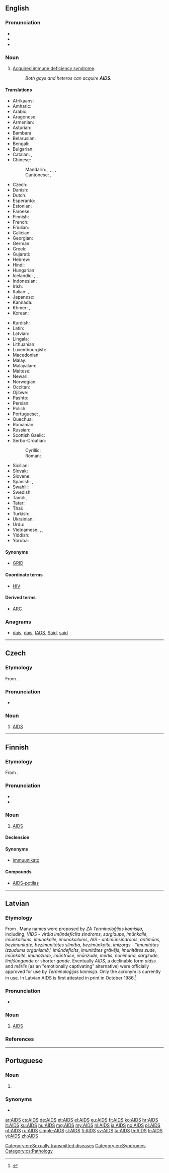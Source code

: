 {{also|aids}}
==English==
{{wikipedia}}

===Pronunciation===
* {{IPA|/eɪdz/}}
* {{audio|En-uk-AIDS.ogg|Audio (UK)}}
* {{homophones|aids|aides|lang=en}}

===Noun===
{{en-noun|-}}

# {{context|disease|acronym|lang=en}} [[acquired immune deficiency syndrome#English|Acquired immune deficiency syndrome]].
#: ''Both gays and heteros can acquire '''AIDS'''.''

====Translations====
{{trans-top|acquired immune deficiency syndrome}}
<!--Only acronyms belong in this table! The long forms belong at acquired immune dificiency syndrome.-->
* Afrikaans: {{t|af|Vigs}}
* Amharic: {{t|am|ኤድስ|sc=Ethi}}
* Arabic: {{t|ar|الإيدز|m|tr=al-'iidz}}
* Aragonese: {{t|an|SIDA|f}}
* Armenian: {{t|hy|ՁԻԱՀ|tr=JIAH}}
* Asturian: {{t|ast|SIDA|m}}
* Bambara: {{t|bm|Sida}}
* Belarusian: {{t|be|СНІД|m|tr=SNID}}
* Bengali: {{t|bn|এইডস|tr=eiḑs|sc=Beng}}
* Bulgarian: {{t|bg|СПИН|m|tr=SPIN}}
* Catalan: {{t|ca|sida|f}}, {{t|ca|SIDA|f}}
* Chinese:
*: Mandarin: {{t+|cmn|艾滋病|tr=àizībìng|sc=Hani}}, {{t|cmn|愛滋病|sc=Hani}}, {{t+|cmn|爱滋病|tr=àizībìng|sc=Hani}}, {{t|cmn|愛死病|sc=Hani}}, {{t|cmn|爱死病|tr=àisǐbìng|sc=Hani}}
*: Cantonese: {{t|yue|艾滋病|sc=Hani}}, {{t|yue|愛滋病|sc=Hani}}
* Czech: {{t+|cs|AIDS}}
* Danish: {{t|da|aids}}
* Dutch: {{t+|nl|aids|m}}
* Esperanto: {{t+|eo|aidoso}}
* Estonian: {{t+|et|AIDS}}
* Faroese: {{t|fo|eyðkvæmi|n}}
* Finnish: {{t+|fi|AIDS}}
* French: {{t+|fr|SIDA|m}}
* Friulian: {{t|fur|AIDS}}
* Galician: {{t+|gl|SIDA|f}}
* Georgian: {{t|ka|შიდსი|tr=šidsi|sc=Geor}}
* German: {{t+|de|AIDS}}
* Greek: {{t+|el|AIDS|n}}
* Gujarati: {{t|gu|એડ્સ|sc=Gujr|tr=ēḍs}}
* Hebrew: {{t|he|איידס|tr=eyds}}
* Hindi: {{t|hi|एड्स|tr=eḍs|sc=Deva}}
* Hungarian: {{t+|hu|AIDS}}
* Icelandic: {{t+|is|alnæmi|n}}, {{t+|is|eyðni|f}}, {{t|is|AIDS|n}}
* Indonesian: {{t|id|AIDS}}
* Irish: {{t|ga|SEIF}}
* Italian: {{t+|it|SIDA|f}}, {{t+|it|AIDS}}
* Japanese: {{t|ja|エイズ|tr=eidzu}}
* Kannada: {{t|kn|ಏಡ್ಸ್|sc=Knda|tr=ēḍs}}
* Khmer: {{t+|km|អេដស៍|tr=ayd|sc=Khmr}}, {{t|km|ស៊ីដា|tr=sīdā|sc=Khmr}}
* Korean: {{t+|ko|에이즈|tr=eijeu|sc=Hang}}
{{trans-mid}}
* Kurdish: {{t+|ku|AIDS}}
* Latin: {{t|la|SCDI}}
* Latvian: {{t|lv|AIDS}}
* Lingala: {{t|ln|Sida}}
* Lithuanian: {{t|lt|AIDS}}
* Luxembourgish: {{t|lb|Aids}}
* Macedonian: {{t|mk|СИДА|m|tr=SIDA}}
* Malay: {{t|ms|AIDS}}
* Malayalam: {{t|ml|എയ്ഡ്സ്|sc=Mlym|tr=eyḍs}}
* Maltese: {{t|mt|AIDS}}
* Newari: {{t|new|एड्स}}
* Norwegian: {{t+|no|AIDS}}
* Occitan: {{t|oc|SIDA|m}}
* Ojibwe: {{t|oj|majimiskwi-aakoziwin}}
* Pashto: {{t|ps|اېډز|sc=ps-Arab|tr=eydz}}
* Persian: {{t+|fa|ایدز|tr=eydz}}
* Polish: {{t+|pl|AIDS|m}}
* Portuguese: {{t+|pt|SIDA|m|f}}, {{t+|pt|AIDS|f}}
* Quechua: {{t|qu|UHCW}}
* Romanian: {{t|ro|SIDA|f}}
* Russian: {{t+|ru|СПИД|m|tr=SPID}}
* Scottish Gaelic: {{t|gd|galar na seirg|m}}
* Serbo-Croatian:
*: Cyrillic: {{t|sh|СИДА|sc=Cyrl}}
*: Roman: {{t|sh|SIDA}}
* Sicilian: {{t|scn|AIDS}}
* Slovak: {{t|sk|aids}}
* Slovene: {{t|sl|aids}}
* Spanish: {{t+|es|SIDA|m}}, {{t+|es|sida|m}}
* Swahili: {{t|sw|UKIMWI}}
* Swedish: {{t+|sv|aids}}
* Tamil: {{t|ta|வேட்டை நோய்|tr=vēṭṭai nōy}}, {{t|ta|உடற்தேய்வு நோய்|tr=uṭaṟtēyvu nōy}}
* Tatar: {{t|tt|AİDS}}
* Thai: {{t+|th|เอดส์|tr=èt}}
* Turkish: {{t+|tr|AIDS}}
* Ukrainian: {{t|uk|СНІД|m|tr=SNID}}
* Urdu: {{t|ur|ایڈس|tr=eḍs|sc=ur-Arab}}
* Vietnamese: {{t+|vi|AIDS}}, {{t|vi|SIĐA}}, {{t+|vi|SIDA}}
* Yiddish: {{t|yi|עידס|tr=eids}}
* Yoruba: {{t|yo|AIDS}}
{{trans-bottom}}

====Synonyms====
* {{sense|obsolete}} [[GRID]]

====Coordinate terms====
* [[HIV]]

====Derived terms====
* [[ARC]]

===Anagrams===
* [[dais#English|dais]], [[daïs#English|daïs]], [[IADS#English|IADS]], [[Said#English|Said]], [[said#English|said]]

[[Category:en:Sexually transmitted diseases]]
[[Category:en:Syndromes]]

----

==Czech==

===Etymology===
From {{etyl|en|cs}} {{term|AIDS|lang=en}}.

===Pronunciation===
* {{audio|Cs-AIDS.ogg|Audio}}

===Noun===
{{cs-noun|g=m}}

# [[#English|AIDS]]

[[Category:cs:Pathology]]

----

==Finnish==

===Etymology===
From {{etyl|en|fi}} {{term|AIDS|lang=en}}.

===Pronunciation===
* {{hyphenation|AIDS|lang=fi}}
* {{IPA|lang=fi|/ˈɑids/}}

===Noun===
{{fi-noun}}

# [[#English|AIDS]]

====Declension====
{{fi-decl-risti|AIDS|i=0}}

====Synonyms====
* [[immuunikato]]

====Compounds====
* [[AIDS-potilas]]

----

==Latvian==

===Etymology===
From {{etyl|en|lv}} {{term|AIDS|lang=en}}. Many names were proposed by ''ZA Terminoloģijas komisija'', including, ''VIDS'' - ''virāla imūndeficīta sindroms'', ''sarglaupe'', ''imūnkaile'', ''imūnkailums'', ''imunokaile'', ''imunokailums'', ''AIS'' - ''antimūnsindroms'', ''antimūns'', ''bezimunitāte'', ''bezimunitātes slimība'', ''bezimūnkaite'', ''imizorgs'' - "''imunitātes izzudums organismā''," ''imūndeficīts'', ''imunitātes grāvējs'', ''imunitātes zude'', ''imūnkaite'', ''imunozude'', ''imūntrūce'', ''imūnzude'', ''mērlis'', ''nonimuna'', ''sargzude'', ''limfšūngande'' or shorter ''gande''. Eventually ''AIDS'', a declinable form ''aidss'' and ''mērlis'' (as an "emotionally captivating" alternative) were officially approved for use by ''Terminoloģijas komisija''. Only the acronym is currently in use. In Latvian AIDS is first attested in print in October 1986.<ref>{{R:alv}}</ref>

===Pronunciation===
* {{lv-pron|ˈâits|broken}}

===Noun===
{{lv-noun|mf|-}}

# [[#English|AIDS]]
#: {{usex|'''AIDS''' ir saīsināts jaunās slimības nosaukums (no angļu «Acquired Immunodeficiency Syndrom» ''[sic]'' - iegūtā imūndeficīta sindroms). Pirmo reizi ar šo slimību sastapās ASV ārstu grupa Kalifornijas štatā 1981. gada jūnijā.|t='''AIDS''' is a shortened name for the new disease (from English "Acquired Immunodeficiency Syndrome.") A group of US doctors in the State of California were the first to encounter this disease in June, 1981.|ref=<ref>''Veselība'', October 1986, page 7.</ref>|lang=lv}}

===References===
<references />

----

==Portuguese==

===Noun===
{{pt-noun|f|AIDS}}

# {{label|pt|disease}} {{l/en|AIDS}} {{gloss|acquired immune deficiency syndrome}}

===Synonyms===
* {{l/pt|SIDA}}

[[ar:AIDS]]
[[cs:AIDS]]
[[de:AIDS]]
[[et:AIDS]]
[[el:AIDS]]
[[eu:AIDS]]
[[fr:AIDS]]
[[ko:AIDS]]
[[hr:AIDS]]
[[it:AIDS]]
[[ku:AIDS]]
[[hu:AIDS]]
[[mg:AIDS]]
[[my:AIDS]]
[[nl:AIDS]]
[[ja:AIDS]]
[[no:AIDS]]
[[pl:AIDS]]
[[pt:AIDS]]
[[ru:AIDS]]
[[simple:AIDS]]
[[sl:AIDS]]
[[fi:AIDS]]
[[sv:AIDS]]
[[ta:AIDS]]
[[th:AIDS]]
[[tr:AIDS]]
[[vi:AIDS]]
[[zh:AIDS]]